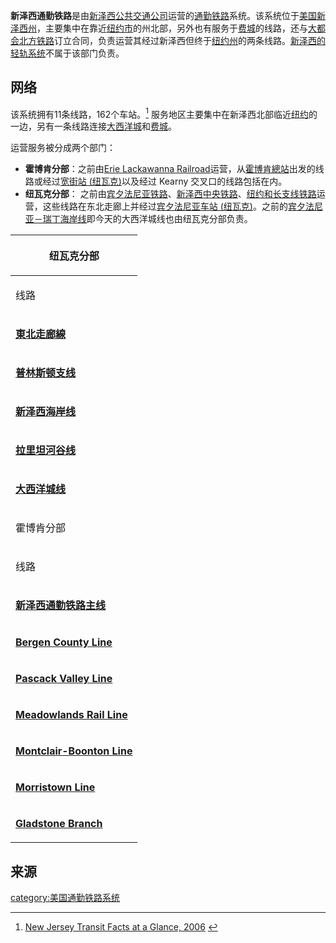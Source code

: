 {{Infobox SG rail
| railroad_name=新泽西通勤铁路
| logo_filename=<!-- 檔案不存在 njtransit-rail-logo.svg ，可從英文維基百科取得 -->
| logo_size=230px
| system_map=NJT railmap infobox.svg
| image=New Jersey Transit rail operations sampler.jpg
| image_size=300px
| map_size=300px
| map_caption=
| image_caption=
| marks=NJTR
|locale=[[新泽西|新泽西]]
| start_year=1983
| end_year=至今
| hq_city=[[新澤西州|新澤西州]][[紐瓦克|紐瓦克]]賓州廣場東1號}}

'''新泽西通勤铁路'''是由[[新泽西公共交通公司|新泽西公共交通公司]]运营的[[通勤铁路|通勤铁路]]系统。该系统位于[[美国|美国]][[新泽西州|新泽西州]]，主要集中在靠近[[纽约市|纽约市]]的州北部，另外也有服务于[[费城|费城]]的线路，还与[[大都会北方铁路|大都会北方铁路]]订立合同，负责运营其经过新泽西但终于[[纽约州|纽约州]]的两条线路。[[新泽西轻轨|新泽西的轻轨系统]]不属于该部门负责。

==网络==
该系统拥有11条线路，162个车站。<ref name="Facts-at-a-glance">[http://www.njtransit.com/pdf/an_factsataGlance_FY.pdf New Jersey Transit Facts at a Glance, 2006] {{webarchive|url=https://web.archive.org/web/20090118053457/http://www.njtransit.com/pdf/an_factsataGlance_FY.pdf |date=2009-01-18 }}</ref>
服务地区主要集中在新泽西北部临近[[纽约|纽约]]的一边，另有一条线路连接[[大西洋城|大西洋城]]和[[费城|费城]]。

运营服务被分成两个部门：
*'''霍博肯分部'''：之前由[[Erie_Lackawanna_Railroad|Erie Lackawanna Railroad]]运营，从[[霍博肯總站|霍博肯總站]]出发的线路或经过[[宽街站_(纽瓦克)|宽街站 (纽瓦克)]]以及经过 Kearny 交叉口的线路包括在内。
*'''纽瓦克分部'''： 之前由[[宾夕法尼亚铁路|宾夕法尼亚铁路]]、[[新泽西中央铁路|新泽西中央铁路]]、[[纽约和长支线铁路|纽约和长支线铁路]]运营，这些线路在东北走廊上并经过[[宾夕法尼亚车站_(纽瓦克)|宾夕法尼亚车站 (纽瓦克)]]。之前的[[宾夕法尼亚－瑞丁海岸线|宾夕法尼亚－瑞丁海岸线]]即今天的大西洋城线也由纽瓦克分部负责。

{| class="wikitable"
|-
!colspan=4|纽瓦克分部
|-
!colspan=2|线路
!colspan=2|终点站
|-
|colspan=2|'''[[東北走廊線|東北走廊線]]''' 
|[[宾夕法尼亚站_(纽约市)|纽约宾州火车站]]
|[[特伦顿公共交通中心|特伦顿公共交通中心]]
|-
|colspan=2|'''[[普林斯顿支线|普林斯顿支线]]'''
|[[普林斯顿枢纽站|普林斯顿枢纽站]]
|{{link-en|普林斯顿站 (NJT)|Princeton station (NJ Transit)|普林斯顿站}}
|-
|colspan=2|'''[[新泽西海岸线|新泽西海岸线]]'''
|[[纽约宾州火车站|纽约宾州火车站]] 工作日及周末
[[霍博肯總站|霍博肯總站]] 仅工作日<br>
|电气化服务终于：[[Long_Branch_(NJT_station)|Long Branch]] 
柴油列车服务终于：[[Bay_Head_(NJT_station)|Bay Head]]
|-
|colspan=2|'''[[拉里坦河谷线|拉里坦河谷线]]'''
|[[纽瓦克宾州火车站|纽瓦克宾州火车站]]
|[[High_Bridge_(NJT_station)|High Bridge]]<br><small>(most service ends at [[Raritan_(NJT_station)|Raritan]])</small>
|-
|colspan=2|'''[[大西洋城线|大西洋城线]]'''
|[[30街站|费城30街站]]
|[[大西洋城站|大西洋城站]]
|- 
!colspan=4|霍博肯分部
|-
!colspan=2|线路
!colspan=2|终点站
|-
|colspan=2|'''[[新泽西通勤铁路主线|新泽西通勤铁路主线]]'''<br>
|rowspan="4"|[[霍博肯總站|霍博肯總站]]
|rowspan="2"|[[Suffern_(NJT_station)|Suffern]]<br><small>([[Port_Jervis_Line|Port Jervis Line]]并延长到[[Port_Jervis_(Metro-North_station)|Port Jervis]])
|-
|colspan=2|'''[[Bergen_County_Line|Bergen County Line]]'''<br>
|-
|colspan=2|'''[[Pascack_Valley_Line|Pascack Valley Line]]'''
|[[Spring_Valley_(Metro-North_station)|Spring Valley]]
|-
|colspan=2|'''[[Meadowlands_Rail_Line|Meadowlands Rail Line]]'''
|[[Meadowlands_(NJT_station)|Meadowlands]]
|-
|colspan=2|'''[[Montclair-Boonton_Line|Montclair-Boonton Line]]'''<br><small>
|rowspan=3|[[纽约宾州火车站|纽约宾州火车站]]<br><small>经过Midtown Direct提供电气化服务</small><br>----<br>霍博肯總站<br><small>柴油及电气化列车</small>
|Electric Service Ends at: [[Montclair_State_University_(NJT_station)|Montclair State]] 
|-
|colspan=2|'''[[Morristown_Line|Morristown Line]]'''
|Morris & Essex Line 电气化服务终于：[[Dover_(NJT_station)|Dover]]
柴油列车终于：[[Hackettstown_(NJT_station)|Hackettstown]]
|-
|colspan=2|'''[[Gladstone_Branch|Gladstone Branch]]'''
| [[Gladstone_(NJT_station)|Gladstone]]
|}

==来源==
{{reflist}}

{{美国城市轨道交通}}
[[category:美国通勤铁路系统|category:美国通勤铁路系统]]